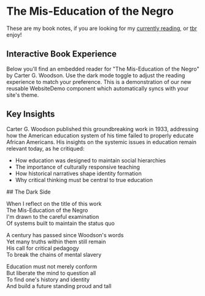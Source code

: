 # The Mis-Education of the Negro

<Book
  cover="https://i.postimg.cc/MTGrL92h/the-miseducation-of-the-negro.jpg"
  name="The Mis-Education of the Negro"
  author="Carter G. Woodson"
  link="https://a.co/d/3pRcHGv"
/>
<Collapse title="Notice">These are my book notes, if you are looking for my [currently reading](https://app.thestorygraph.com/profile/krisyotam), or [tbr]() enjoy!</Collapse>

## Interactive Book Experience

Below you'll find an embedded reader for "The Mis-Education of the Negro" by Carter G. Woodson. Use the dark mode toggle to adjust the reading experience to match your preference. This is a demonstration of our new reusable WebsiteDemo component which automatically syncs with your site's theme.

<WebsiteDemo 
  url="https://www.gutenberg.org/files/67742/67742-h/67742-h.htm"
  title="The Mis-Education of the Negro (Project Gutenberg)"
  description="Read the full text via Project Gutenberg, theme switches with your site preference"
  defaultHeight={600}
/>

## Key Insights

Carter G. Woodson published this groundbreaking work in 1933, addressing how the American education system of his time failed to properly educate African Americans. His insights on the systemic issues in education remain relevant today, as he critiqued:

- How education was designed to maintain social hierarchies
- The importance of culturally responsive teaching
- How historical narratives shape identity formation
- Why critical thinking must be central to true education

<PoemBox>
## The Dark Side  
  
When I reflect on the title of this work  
The Mis-Education of the Negro  
I'm drawn to the careful examination  
Of systems built to maintain the status quo  
  
A century has passed since Woodson's words  
Yet many truths within them still remain  
His call for critical pedagogy  
To break the chains of mental slavery  
  
Education must not merely conform  
But liberate the mind to question all  
To find one's history and identity  
And build a future standing proud and tall  
</PoemBox>


